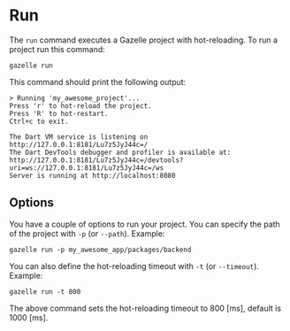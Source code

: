 # Run

The `run` command executes a Gazelle project with hot-reloading.
To run a project run this command:
```shell
gazelle run
```
This command should print the following output:
```
> Running 'my_awesome_project'...
Press 'r' to hot-reload the project.
Press 'R' to hot-restart.
Ctrl+c to exit.

The Dart VM service is listening on http://127.0.0.1:8181/Lu7z5JyJ44c=/
The Dart DevTools debugger and profiler is available at: http://127.0.0.1:8181/Lu7z5JyJ44c=/devtools?uri=ws://127.0.0.1:8181/Lu7z5JyJ44c=/ws
Server is running at http://localhost:8080
```
## Options
You have a couple of options to run your project.
You can specify the path of
the project with `-p` (or `--path`).
Example:
```shell
gazelle run -p my_awesome_app/packages/backend
```
You can also define the hot-reloading timeout with `-t` (or `--timeout`).
Example:
```shell
gazelle run -t 800
```
The above command sets the hot-reloading timeout to 800 [ms], default is 1000 [ms].
